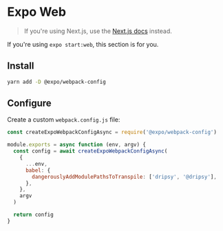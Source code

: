 # Expo Web

> If you're using Next.js, use the [Next.js docs](/getting-started/web/next) instead.

If you're using `expo start:web`, this section is for you.

## Install

```bash
yarn add -D @expo/webpack-config
```

## Configure

Create a custom `webpack.config.js` file:

```js
const createExpoWebpackConfigAsync = require('@expo/webpack-config')

module.exports = async function (env, argv) {
  const config = await createExpoWebpackConfigAsync(
    {
      ...env,
      babel: {
        dangerouslyAddModulePathsToTranspile: ['dripsy', '@dripsy'],
      },
    },
    argv
  )

  return config
}
```
